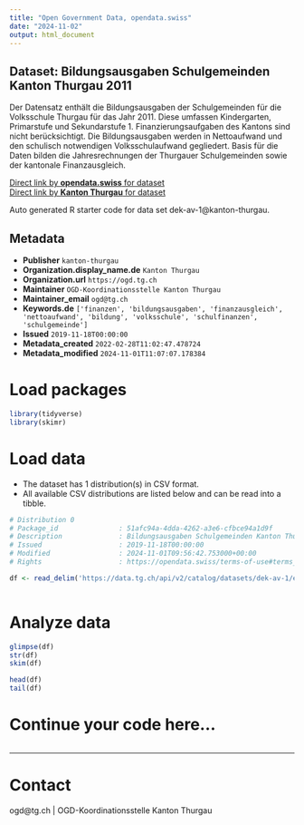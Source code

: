 ```yaml
---
title: "Open Government Data, opendata.swiss"
date: "2024-11-02"
output: html_document
---
```


## Dataset: Bildungsausgaben Schulgemeinden Kanton Thurgau 2011

Der Datensatz enthält die Bildungsausgaben der Schulgemeinden für die Volksschule Thurgau für das Jahr 2011. Diese umfassen Kindergarten, Primarstufe und Sekundarstufe 1. Finanzierungsaufgaben des Kantons sind nicht berücksichtigt. Die Bildungsausgaben werden in Nettoaufwand und den schulisch notwendigen Volksschulaufwand gegliedert. Basis für die Daten bilden die Jahresrechnungen der Thurgauer Schulgemeinden sowie der kantonale Finanzausgleich.

[Direct link by **opendata.swiss** for dataset](https://opendata.swiss/de/dataset/bildungsausgaben-schulgemeinden-kanton-thurgau-2011)<br>
[Direct link by **Kanton Thurgau** for dataset](https://data.tg.ch/explore/dataset/dek-av-1/)

Auto generated R starter code for data set dek-av-1@kanton-thurgau.

## Metadata

- **Publisher** `kanton-thurgau`
- **Organization.display_name.de** `Kanton Thurgau`
- **Organization.url** `https://ogd.tg.ch`
- **Maintainer** `OGD-Koordinationsstelle Kanton Thurgau`
- **Maintainer_email** `ogd@tg.ch`
- **Keywords.de** `['finanzen', 'bildungsausgaben', 'finanzausgleich', 'nettoaufwand', 'bildung', 'volksschule', 'schulfinanzen', 'schulgemeinde']`
- **Issued** `2019-11-18T00:00:00`
- **Metadata_created** `2022-02-28T11:02:47.478724`
- **Metadata_modified** `2024-11-01T11:07:07.178384`


# Load packages

```r

library(tidyverse)
library(skimr)

```

# Load data

-   The dataset has 1 distribution(s) in CSV format.
-   All available CSV distributions are listed below and can be read into a tibble.

```r

# Distribution 0
# Package_id               : 51afc94a-4dda-4262-a3e6-cfbce94a1d9f
# Description              : Bildungsausgaben Schulgemeinden Kanton Thurgau 2011 (csv)
# Issued                   : 2019-11-18T00:00:00
# Modified                 : 2024-11-01T09:56:42.753000+00:00
# Rights                   : https://opendata.swiss/terms-of-use#terms_by

df <- read_delim('https://data.tg.ch/api/v2/catalog/datasets/dek-av-1/exports/csv?use_labels=true')



```

# Analyze data

```r

glimpse(df)
str(df)
skim(df)

head(df)
tail(df)

```

# Continue your code here...

```r

```

------------------------------------------------------------------------

# Contact

ogd@tg.ch | OGD-Koordinationsstelle Kanton Thurgau
